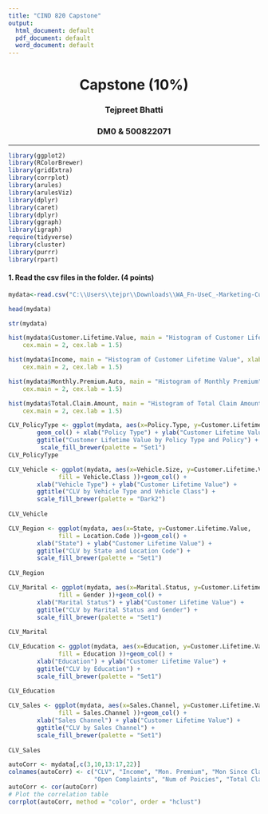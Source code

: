---
title: "CIND 820 Capstone"
output:
  html_document: default
  pdf_document: default
  word_document: default
---
<center> <h1> Capstone (10%) </h1> </center>
<center>  <h3> Tejpreet Bhatti </h2> </center>
<center> <h3> DM0 & 500822071 </h2> </center>
---

```{r}
library(ggplot2)
library(RColorBrewer)
library(gridExtra)
library(corrplot)
library(arules)
library(arulesViz)
library(dplyr)
library(caret)
library(dplyr)
library(ggraph)
library(igraph)
require(tidyverse)
library(cluster)
library(purrr)
library(rpart)
```


#### 1. Read the csv files in the folder. (4 points)
```{r}
mydata<-read.csv("C:\\Users\\tejpr\\Downloads\\WA_Fn-UseC_-Marketing-Customer-Value-Analysis.csv")

head(mydata)
```
```{r}
str(mydata)
```
```{r}
hist(mydata$Customer.Lifetime.Value, main = "Histogram of Customer Lifetime Value", xlab = "Customer Lifetime Value (Dollars)",
    cex.main = 2, cex.lab = 1.5)
```

```{r}
hist(mydata$Income, main = "Histogram of Customer Lifetime Value", xlab = "Income (Dollars)",
    cex.main = 2, cex.lab = 1.5)
```

```{r}
hist(mydata$Monthly.Premium.Auto, main = "Histogram of Monthly Premium", xlab = "Monthly Premium (Dollars)",
    cex.main = 2, cex.lab = 1.5)
```

```{r}
hist(mydata$Total.Claim.Amount, main = "Histogram of Total Claim Amount", xlab = "Total Claim Amount (Dollars)",
    cex.main = 2, cex.lab = 1.5)
```


```{r}
CLV_PolicyType <- ggplot(mydata, aes(x=Policy.Type, y=Customer.Lifetime.Value, fill = Policy ))+
        geom_col() + xlab("Policy Type") + ylab("Customer Lifetime Value") +
        ggtitle("Customer Lifetime Value by Policy Type and Policy") +
         scale_fill_brewer(palette = "Set1") 
CLV_PolicyType
```

```{r}
CLV_Vehicle <- ggplot(mydata, aes(x=Vehicle.Size, y=Customer.Lifetime.Value, 
              fill = Vehicle.Class ))+geom_col() + 
        xlab("Vehicle Type") + ylab("Customer Lifetime Value") + 
        ggtitle("CLV by Vehicle Type and Vehicle Class") +
        scale_fill_brewer(palette = "Dark2") 
        
CLV_Vehicle
```

```{r}
CLV_Region <- ggplot(mydata, aes(x=State, y=Customer.Lifetime.Value, 
              fill = Location.Code ))+geom_col() + 
        xlab("State") + ylab("Customer Lifetime Value") +
        ggtitle("CLV by State and Location Code") +
        scale_fill_brewer(palette = "Set1")
        
CLV_Region
```

```{r}
CLV_Marital <- ggplot(mydata, aes(x=Marital.Status, y=Customer.Lifetime.Value, 
              fill = Gender ))+geom_col() + 
        xlab("Marital Status") + ylab("Customer Lifetime Value") +
        ggtitle("CLV by Marital Status and Gender") +
        scale_fill_brewer(palette = "Set1") 
        
CLV_Marital
```

```{r}
CLV_Education <- ggplot(mydata, aes(x=Education, y=Customer.Lifetime.Value, 
              fill = Education ))+geom_col() + 
        xlab("Education") + ylab("Customer Lifetime Value") +
        ggtitle("CLV by Education") +
        scale_fill_brewer(palette = "Set1") 
        
CLV_Education
```

```{r}
CLV_Sales <- ggplot(mydata, aes(x=Sales.Channel, y=Customer.Lifetime.Value, 
              fill = Sales.Channel ))+geom_col() + 
        xlab("Sales Channel") + ylab("Customer Lifetime Value") +
        ggtitle("CLV by Sales Channel") +
        scale_fill_brewer(palette = "Set1") 
        
CLV_Sales
```


```{r}
autoCorr <- mydata[,c(3,10,13:17,22)]
colnames(autoCorr) <- c("CLV", "Income", "Mon. Premium", "Mon Since Claim", "Mons Since Inception",
                        "Open Complaints", "Num of Poicies", "Total Claim Amt.")
autoCorr <- cor(autoCorr)
# Plot the correlation table
corrplot(autoCorr, method = "color", order = "hclust")
```

